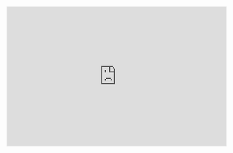 <iframe src="https://aiafterhours.substack.com/embed" width="100%" height="320" style="border:1px solid #EEE; background:white;" frameborder="0" scrolling="no"></iframe>